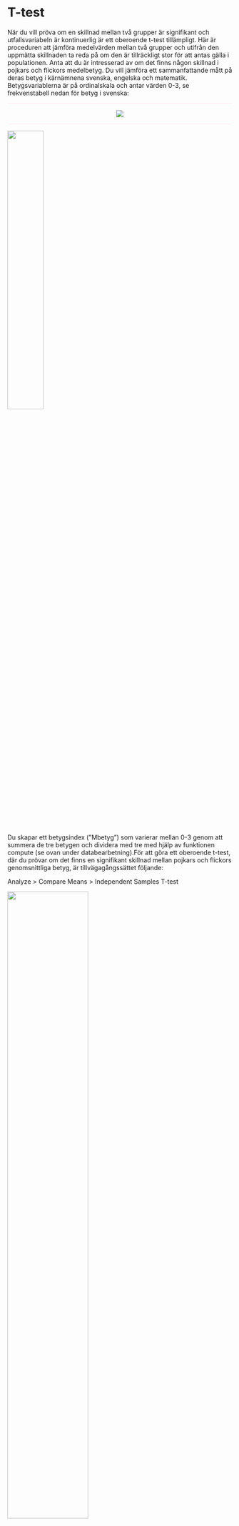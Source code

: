 # T-test

När du vill pröva om en skillnad mellan två grupper är signifikant och utfallsvariabeln är kontinuerlig är
ett oberoende t-test tillämpligt. Här är proceduren att jämföra medelvärden mellan två grupper och
utifrån den uppmätta skillnaden ta reda på om den är tillräckligt stor för att antas gälla i populationen.
Anta att du är intresserad av om det finns någon skillnad i pojkars och flickors medelbetyg. Du vill
jämföra ett sammanfattande mått på deras betyg i kärnämnena svenska, engelska och matematik.
Betygsvariablerna är på ordinalskala och antar värden 0-3, se frekvenstabell nedan för betyg i
svenska:

<hr style="height:2px;border-width:0;color:gray;background-color:LavenderBlush">

<center><img src="images/t_test_1.png"/></center>

<hr style="height:2px;border-width:0;color:gray;background-color:LavenderBlush">

<img src="images/t_test_2.png" width="40%" height="40%" class="cover"/><p>Du skapar ett betygsindex (”Mbetyg”) som varierar mellan 0-3 genom att summera de tre betygen
och dividera med tre med hjälp av funktionen compute (se ovan under databearbetning).För att göra ett oberoende t-test, där du prövar om det finns en signifikant skillnad mellan pojkars och
flickors genomsnittliga betyg, är tillvägagångssättet följande: </p>

Analyze > Compare Means > Independent Samples T-test

<img src="images/t_test_3.png" width="60%" height="60%" class="cover"/><p>Oberoende variabel är i detta fall ”kon” medan den beroende variabeln är ”Mbetyg”. Flytta den
beroende variabeln till rutan ”Test Variable(s)” och den oberoende variabeln till rutan ”Grouping
Variable”. Därefter måste du definiera vilka grupper inom denna variabel som du är intresserad av.
Genom att i variabelfönstret undersöka variabeln ”kon” ser du att variabelvärde 0 står för ”flickor”
och variabelvärde 1 står för ”pojkar”. Klicka på ”Define Groups” och ange dessa variabelvärden i
rutorna ”Group 1:” respektive ”Group 2:”. Klicka därefter ”Continue”.</p>

Klicka ”OK” och gå till Output-fönstret. Du får nu fram resultaten i två tabeller. I den första tabellen
redovisas deskriptiva mått som antalet i respektive grupp samt respektive grupps medelvärde och
standardavvikelse på den beroende variabeln.

<hr style="height:2px;border-width:0;color:gray;background-color:LavenderBlush">

<center><img src="images/t_test_4.png"/></center>

<hr style="height:2px;border-width:0;color:gray;background-color:LavenderBlush">

Vi ser att medelvärdet på betygsindex är 1,59 för flickor och 1,39 för pojkar. Flickor har alltså högre
betyg. Men är denna skillnad signifikant, d.v.s. kan anta att den även existerar mellan pojkar och
flickor i populationen? För att avgöra det tittar vi på nästa tabell:

<hr style="height:2px;border-width:0;color:gray;background-color:LavenderBlush">

<center><img src="images/t_test_5.png" width="100%" height="100%"/></center>

<hr style="height:2px;border-width:0;color:gray;background-color:LavenderBlush">

I tabellen ovan redovisas ett antal relevanta mått för det oberoende t-testet. ”Mean Differance” är
skillnaden mellan de båda medelvärdena. I detta fall är skillnaden i genomsnittligt betyg 0,196.
Frågan är emellertid om skillnaden är tillräckligt stor för att fastställa att medelvärden skiljer sig åt i
populationen? P-värdet vid ett tvåsidigt hypotestest går att finna under rubriken ”Sig. (2-tailed)”. Ett
värde under 0,05 är signifikant på fem procents nivån. Här har vi ett värde på 0,00 vilket understiger
denna gräns. Vi kan således förkasta nollhypotesen som uttryckte att det genomsnittliga betyget är
samma för pojkar och flickor.

När vi gått igenom t-test på lektionerna har ett antagande gjorts om att de båda grupperna har samma
varians. Det finns emellertid två olika test - med eller utan antagande om lika varians (equal variance
assumed / equal variance not assumed). Skall man gå korrekt tillväga kontrollerar man att antagandet
håller. Det görs med Levene´s test for Equalite of Variances. F är kvoten av de båda gruppernas varians
och om denna kvot inte är lika med 1 kan det signalera att antagandet om lika varians inte håller. Om
sannolikheten för detta F-värde är mindre än 0,05 drar vi slutsatsen att skillnaden mellan urvalens
varians reflekterar en skillnad i populationernas varians. Om så är fallet, vilket det emellertid inte är här (P = 0,10) går vi till ”Equal variance not assumed”. ”Equal variance assumed” är mer restriktivt vilket
betyder att det är svårare att få ett signifikant resultat. Därför kan ni lika gärna använda detta test.

<div class="rmdnote">
<p>**Överkurs:** Enklaste sättet att förstå hur det ser ut när variansen är den samma för två grupper alternativt olika för två grupper är att illustrera gruppernas varians. I figurerna här nedan har vi grupp röd och grupp blå. Grupp röd har i genomsnitt 100 i värde i både den övre och nedre figuren. Grupp blå har i genomsnitt 130 i både den övre och nedre figuren. I den övre figuren har röd en standardavvikelse på 15 och blå har en standardavvikelse på 30. I nedre figuren har både röd och blå 15 i standardavvikelse.

Som vi kan se i den övre figuren är alltså spridningen (och därför variansen) större för grupp blå än för grupp röd. I nedre figuren är spridningen den samma (och därför variansen) för båda grupperna.

Om vi ska utföra ett t-test med den data som används för  den <b>övre</b> figuren komer SPSS att ange: ”Equal variance not assumed”.

Om vi ska utföra ett t-test med den data som används för den <b>nedre</b> figure kommer SPSS att ange: ”Equal variance assumed”.

<img src="images/levenes_test.png" width="99%" height="99%"/>
</p>
</div>

### Videoinstruktioner

<center><iframe id="kaltura_player" src="https://api.kaltura.nordu.net/p/365/sp/36500/embedIframeJs/uiconf_id/23452190/partner_id/365?iframeembed=true&playerId=kaltura_player&entry_id=0_xer9ix8c&flashvars[streamerType]=auto&amp;flashvars[localizationCode]=sv_SE&amp;flashvars[leadWithHTML5]=true&amp;flashvars[sideBarContainer.plugin]=true&amp;flashvars[sideBarContainer.position]=left&amp;flashvars[sideBarContainer.clickToClose]=true&amp;flashvars[chapters.plugin]=true&amp;flashvars[chapters.layout]=vertical&amp;flashvars[chapters.thumbnailRotator]=false&amp;flashvars[streamSelector.plugin]=true&amp;flashvars[EmbedPlayer.SpinnerTarget]=videoHolder&amp;flashvars[dualScreen.plugin]=true&amp;flashvars[hotspots.plugin]=1&amp;flashvars[Kaltura.addCrossoriginToIframe]=true&amp;&wid=0_iyoqsaxu" width="608" height="402" allowfullscreen webkitallowfullscreen mozAllowFullScreen allow="autoplay *; fullscreen *; encrypted-media *" sandbox="allow-forms allow-same-origin allow-scripts allow-top-navigation allow-pointer-lock allow-popups allow-modals allow-orientation-lock allow-popups-to-escape-sandbox allow-presentation allow-top-navigation-by-user-activation" frameborder="0" title="Kaltura Player"></iframe></center>